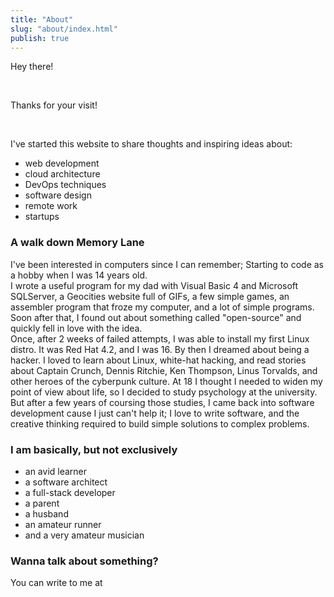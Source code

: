 ```yaml
---
title: "About"
slug: "about/index.html"
publish: true
---
```


Hey there!

<br/>

Thanks for your visit!

<br/>

I've started this website to share thoughts and inspiring ideas about:

- web development
- cloud architecture
- DevOps techniques
- software design
- remote work
- startups

### A walk down Memory Lane

I've been interested in computers since I can remember; Starting to code as a hobby when I was 14 years old.  
I wrote a useful program for my dad with Visual Basic 4 and Microsoft SQLServer, a Geocities website full of GIFs, a few simple games, an assembler program that froze my computer, and a lot of simple programs.
Soon after that, I found out about something called "open-source" and quickly fell in love with the idea.  
Once, after 2 weeks of failed attempts, I was able to install my first Linux distro. It was Red Hat 4.2, and I was 16. 
By then I dreamed about being a hacker. I loved to learn about Linux, white-hat hacking, and read stories about Captain Crunch, Dennis Ritchie, Ken Thompson, Linus Torvalds, and other heroes of the cyberpunk culture.
At 18 I thought I needed to widen my point of view about life, so I decided to study psychology at the university. 
But after a few years of coursing those studies, I came back into software development cause I just can't help it; I love to write software, and the creative thinking required to build simple solutions to complex problems.  

### I am basically, but not exclusively

- an avid learner
- a software architect
- a full-stack developer
- a parent
- a husband
- an amateur runner
- and a very amateur musician

### Wanna talk about something?

You can write to me at <ContactLink />
